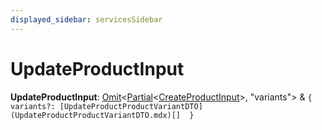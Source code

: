 ```yaml
---
displayed_sidebar: servicesSidebar
---
```



# UpdateProductInput

 **UpdateProductInput**: [Omit](Omit.mdx)&#60;[Partial](Partial.mdx)&#60;[CreateProductInput](CreateProductInput.mdx)&#62;, "variants"&#62; & ``{ variants?: [UpdateProductProductVariantDTO](UpdateProductProductVariantDTO.mdx)[]  }``
